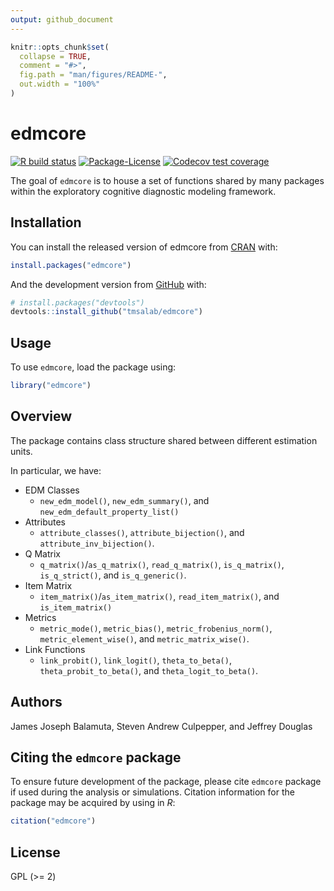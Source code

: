 ```yaml
---
output: github_document
---
```


<!-- README.md is generated from README.Rmd. Please edit that file -->

```r
knitr::opts_chunk$set(
  collapse = TRUE,
  comment = "#>",
  fig.path = "man/figures/README-",
  out.width = "100%"
)
```
# edmcore

<!-- badges: start -->
[![R build status](https://github.com/tmsalab/edmcore/workflows/R-CMD-check/badge.svg)](https://github.com/tmsalab/edmcore/actions)
[![Package-License](http://img.shields.io/badge/license-GPL%20\(%3E=2\)-brightgreen.svg?style=flat)](http://www.gnu.org/licenses/gpl-2.0.html)
[![Codecov test coverage](https://codecov.io/gh/tmsalab/edmcore/branch/master/graph/badge.svg)](https://codecov.io/gh/tmsalab/edmcore?branch=master)
<!-- badges: end -->

The goal of `edmcore` is to house a set of functions shared by many packages
within the exploratory cognitive diagnostic modeling framework.

## Installation

You can install the released version of edmcore from [CRAN](https://CRAN.R-project.org) with:

``` r
install.packages("edmcore")
```

And the development version from [GitHub](https://github.com/) with:

``` r
# install.packages("devtools")
devtools::install_github("tmsalab/edmcore")
```

## Usage

To use `edmcore`, load the package using:

``` r
library("edmcore")
```

## Overview

The package contains class structure shared between different estimation
units.

In particular, we have: 

- EDM Classes
  - `new_edm_model()`, `new_edm_summary()`, and `new_edm_default_property_list()`
- Attributes
  - `attribute_classes()`, `attribute_bijection()`, and `attribute_inv_bijection()`.
- Q Matrix
  - `q_matrix()`/`as_q_matrix()`, `read_q_matrix()`, `is_q_matrix()`, `is_q_strict()`, and
    `is_q_generic()`.
- Item Matrix
  - `item_matrix()`/`as_item_matrix()`, `read_item_matrix()`, and `is_item_matrix()`
- Metrics
  - `metric_mode()`, `metric_bias()`, `metric_frobenius_norm()`, `metric_element_wise()`, and
    `metric_matrix_wise()`.
- Link Functions
  - `link_probit()`, `link_logit()`, `theta_to_beta()`, `theta_probit_to_beta()`, and
    `theta_logit_to_beta()`.
    
## Authors

James Joseph Balamuta, Steven Andrew Culpepper, and Jeffrey Douglas

## Citing the `edmcore` package

To ensure future development of the package, please cite `edmcore`
package if used during the analysis or simulations. Citation information
for the package may be acquired by using in *R*:

``` r
citation("edmcore")
```

## License

GPL (\>= 2)
